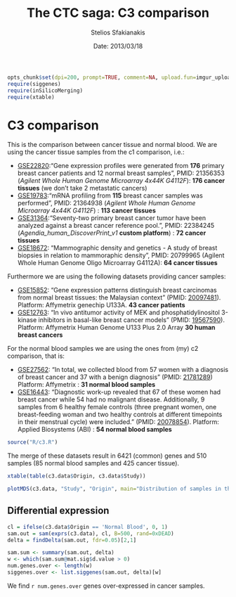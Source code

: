 % The CTC saga: C3 comparison
% Stelios Sfakianakis
% Date: 2013/03/18


```r
opts_chunk$set(dpi=200, prompt=TRUE, comment=NA, upload.fun=imgur_upload)
require(siggenes)
require(inSilicoMerging)
require(xtable)
```
# C3 comparison

This is the comparison between cancer tissue and normal blood. We are using the cancer tissue samples from the c1 comparison, i.e.:

- [GSE22820](http://www.ncbi.nlm.nih.gov/geo/query/acc.cgi?acc=GSE22820):"Gene expression profiles were generated from **176** primary breast cancer patients and 12 normal breast samples", PMID: 21356353 (*Agilent Whole Human Genome Microarray 4x44K G4112F*): **176 cancer tissues** (we don't take 2 metastatic cancers)
- [GSE19783](http://www.ncbi.nlm.nih.gov/geo/query/acc.cgi?acc=GSE19783):"mRNA profiling from **115** breast cancer samples was performed", PMID: 21364938 (*Agilent Whole Human Genome Microarray 4x44K G4112F*) : **113 cancer tissues**
- [GSE31364](http://www.ncbi.nlm.nih.gov/geo/query/acc.cgi?acc=GSE31364):"Seventy-two primary breast cancer tumor have been analyzed against a breast cancer reference pool.", PMID: 22384245 (*Agendia_human_DiscoverPrint_v1* **custom platform**) : **72 cancer tissues**
- [GSE18672](http://www.ncbi.nlm.nih.gov/geo/query/acc.cgi?acc=GSE18672): "Mammographic density and genetics - A study of breast biopsies in relation to mammoraphic density", PMID: 20799965 (Agilent Whole Human Genome Oligo Microarray G4112A): **64 cancer tissues**

Furthermore we are using the following datasets providing cancer samples:

- [GSE15852](http://www.ncbi.nlm.nih.gov/geo/query/acc.cgi?acc=GSE15852): "Gene expression patterns distinguish breast carcinomas from normal breast tissues: the Malaysian context" (PMID: [20097481](http://www.ncbi.nlm.nih.gov/pubmed/20097481)). Platform: Affymetrix genechip U133A. **43 cancer patients**
- [GSE12763](http://www.ncbi.nlm.nih.gov/geo/query/acc.cgi?acc=GSE12763): "In vivo antitumor activity of MEK and phosphatidylinositol 3-kinase inhibitors in basal-like breast cancer models" (PMID: [19567590](http://www.ncbi.nlm.nih.gov/pubmed/19567590)). Platform: Affymetrix Human Genome U133 Plus 2.0 Array **30 human breast cancers**

For the normal blood samples we are using the ones from (my) c2 comparison, that is:

- [GSE27562](http://www.ncbi.nlm.nih.gov/geo/query/acc.cgi?acc=GSE27562): "In total, we collected blood from 57 women with a diagnosis of breast cancer and 37 with a benign diagnosis"  (PMID: [21781289](http://www.ncbi.nlm.nih.gov/pubmed/21781289)) Platform: Affymetrix : **31 normal blood samples**
- [GSE16443](http://www.ncbi.nlm.nih.gov/geo/query/acc.cgi?acc=GSE16443): "Diagnostic work-up revealed that 67 of these women had breast cancer while 54 had no malignant disease. Additionally, 9 samples from 6 healthy female controls (three pregnant women, one breast-feeding woman and two healthy controls at different timepoints in their menstrual cycle) were included." (PMID: [20078854](http://www.ncbi.nlm.nih.gov/pubmed/20078854)). Platform: Applied Biosystems (ABI) : **54 normal blood samples**

```r
source("R/c3.R")
```

The merge of these datasets result in 6421 (common) genes and 510 samples (85 normal blood samples and 425 cancer tissue).
    
```r
xtable(table(c3.data$Origin, c3.data$Study))
```

```r
plotMDS(c3.data, "Study", "Origin", main="Distribution of samples in the merged datasets")
```

## Differential expression

```r
cl = ifelse(c3.data$Origin == 'Normal Blood', 0, 1)
sam.out = sam(exprs(c3.data), cl, B=500, rand=0xDEAD)
delta = findDelta(sam.out, fdr=0.05)[2,1]

sam.sum <- summary(sam.out, delta)
w <- which(sam.sum@mat.sig$d.value > 0)
num.genes.over <- length(w)
siggenes.over <- list.siggenes(sam.out, delta)[w]
```

We find `r num.genes.over` genes over-expressed in cancer samples.

